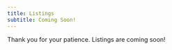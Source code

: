 ```yaml
---
title: Listings
subtitle: Coming Soon!
---
```


Thank you for your patience. Listings are coming soon!
